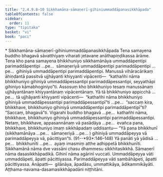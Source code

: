 ```yaml
---
title: "2.4.9.8–10 Sikkhamāna-sāmaṇerī-gihiniummaddāpanasikkhāpada"
tableOfContents: false
sidebar:
  order: 11
type: "tipitaka"
basket: "vi"
book: "paci"
---
```



<DynamicBreadcrumb />

<Paragraph type="center" book="paci">
* Sikkhamāna-sāmaṇerī-gihiniummaddāpanasikkhāpada
</Paragraph>

<Division number="1210" book="paci" bookNo="2" page="458">

<Paragraph number="3490" book="paci">
Tena samayena buddho bhagavā sāvatthiyaṃ viharati jetavane anāthapiṇḍikassa ārāme. Tena kho pana samayena bhikkhuniyo sikkhamānāya ummaddāpentipi parimaddāpentipi …pe…  sāmaṇeriyā ummaddāpentipi parimaddāpentipi …pe…  gihiniyā ummaddāpentipi parimaddāpentipi. Manussā vihāracārikaṃ āhiṇḍantā passitvā ujjhāyanti khiyyanti vipācenti—  “kathañhi nāma bhikkhuniyo gihiniyā ummaddāpessantipi parimaddāpessantipi, seyyathāpi gihiniyo kāmabhoginiyo”ti.
</Paragraph>

<Paragraph number="3491" book="paci">
Assosuṃ kho bhikkhuniyo tesaṃ manussānaṃ ujjhāyantānaṃ khiyyantānaṃ vipācentānaṃ. Yā tā bhikkhuniyo appicchā …pe…  tā ujjhāyanti khiyyanti vipācenti—  “kathañhi nāma bhikkhuniyo gihiniyā ummaddāpessantipi parimaddāpessantipī”ti …pe…  “saccaṃ kira, bhikkhave, bhikkhuniyo gihiniyā ummaddāpentipi parimaddāpentipī”ti? “Saccaṃ, bhagavā”ti. Vigarahi buddho bhagavā …pe…  kathañhi nāma, bhikkhave, bhikkhuniyo gihiniyā ummaddāpessantipi parimaddāpessantipi. Netaṃ, bhikkhave, appasannānaṃ vā pasādāya …pe…  evañca pana, bhikkhave, bhikkhuniyo imaṃ sikkhāpadaṃ uddisantu—
</Paragraph>

</Division>
<Division number="1211" book="paci" bookNo="2" page="458">

<Paragraph number="3492" book="paci">
<Emphasis>“Yā pana bhikkhunī (sikkhamānāya …pe…  sāmaṇeriyā …pe… ) gihiniyā ummaddāpeyya vā parimaddāpeyya vā, pācittiyan”</Emphasis>ti. (91--*93*:<Emphasis>146–148</Emphasis>)
</Paragraph>

</Division>
<Division number="1212" book="paci" bookNo="2" page="458">

<Paragraph number="3493" book="paci">
<Emphasis>Yā panā</Emphasis>ti yā yādisā …pe…  <Emphasis>bhikkhunī</Emphasis>ti …pe…  ayaṃ imasmiṃ atthe adhippetā bhikkhunīti.
</Paragraph>

<Paragraph number="3494" book="paci">
<Emphasis>Sikkhamānā</Emphasis> nāma dve vassāni chasu dhammesu sikkhitasikkhā.
</Paragraph>

<Paragraph number="3495" book="paci">
<Emphasis>Sāmaṇerī</Emphasis> nāma dasasikkhāpadikā.
</Paragraph>

<Paragraph number="3496" book="paci">
<Emphasis>Gihinī</Emphasis> nāma agārinī vuccati.
</Paragraph>

<Paragraph number="3497" book="paci">
<Emphasis>Ummaddāpeyya vā</Emphasis>ti ummaddāpeti, āpatti pācittiyassa.
</Paragraph>

<Paragraph number="3498" book="paci">
<Emphasis>Parimaddāpeyya vā</Emphasis>ti sambāhāpeti, āpatti pācittiyassa.
</Paragraph>

</Division>
<Division number="1213" book="paci" bookNo="2" page="459">

<Paragraph number="3499" book="paci">
Anāpatti—  gilānāya, āpadāsu, ummattikāya, ādikammikāyāti.

</Paragraph>
</Division>

<Paragraph number="3500" type="center" book="paci">
Aṭṭhama-navama-dasamasikkhāpadāni niṭṭhitāni.
</Paragraph>